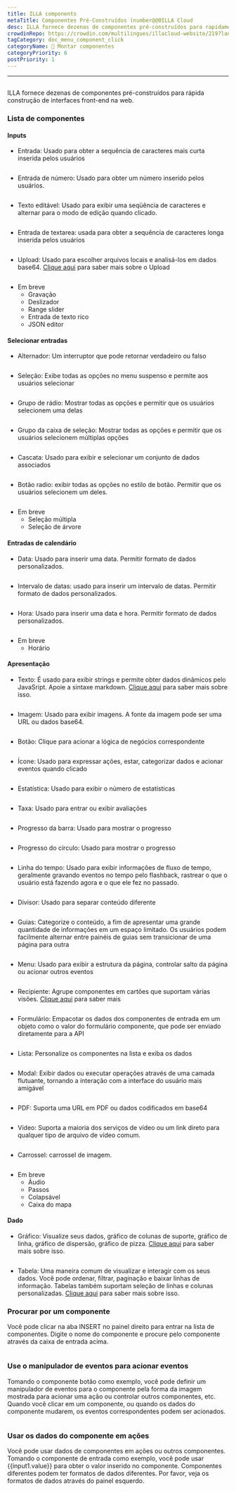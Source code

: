 ```yaml
---
title: ILLA components
metaTitle: Componentes Pré-Construídos (number@@0ILLA Cloud
desc: ILLA fornece dezenas de componentes pré-construídos para rapidamente construir interfaces front-end na web
crowdinRepo: https://crowdin.com/multilingues/illacloud-website/219?languages=pt&filter=basic&value=0
tagCategory: doc_menu_component_click
categoryName: 🧬 Montar componentes
categoryPriority: 6
postPriority: 1
---
```


* * *

## <h2 hidden>ILLA components</h2>

ILLA fornece dezenas de componentes pré-construídos para rápida construção de interfaces front-end na web.

### Lista de componentes

#### Inputs

-   Entrada: Usado para obter a sequência de caracteres mais curta inserida pelos usuários

<img
  src='https://cdn.illacloud.com/official-website/img/docs/assemble/illa_components.png'
  alt=""
/>

-   Entrada de número: Usado para obter um número inserido pelos usuários.

<img
  src='https://cdn.illacloud.com/official-website/img/docs/assemble/illa_components(1).png'
  alt=""
/>

-   Texto editável: Usado para exibir uma seqüência de caracteres e alternar para o modo de edição quando clicado.

<img
  src='https://cdn.illacloud.com/official-website/img/docs/assemble/illa_components(2).png'
  alt=""
/>

-   Entrada de textarea: usada para obter a sequência de caracteres longa inserida pelos usuários

<img
  src='https://cdn.illacloud.com/official-website/img/docs/assemble/illa_components(3).png'
  alt=""
/>

-   Upload: Usado para escolher arquivos locais e analisá-los em dados base64. [Clique aqui](https://www.illacloud.com/en-US/docs/upload) para saber mais sobre o Upload

<img
  src='https://cdn.illacloud.com/official-website/img/docs/assemble/illa_components(4).png'
  alt=""
/>

-   Em breve
    -   Gravação
    -   Deslizador
    -   Range slider
    -   Entrada de texto rico
    -   JSON editor

#### Selecionar entradas

-   Alternador: Um interruptor que pode retornar verdadeiro ou falso

<img
  src='https://cdn.illacloud.com/official-website/img/docs/assemble/illa_components(5).png'
  alt=""
/>

-   Seleção: Exibe todas as opções no menu suspenso e permite aos usuários selecionar

<img
  src='https://cdn.illacloud.com/official-website/img/docs/assemble/illa_components(6).png'
  alt=""
/>

-   Grupo de rádio: Mostrar todas as opções e permitir que os usuários selecionem uma delas

<img
  src='https://cdn.illacloud.com/official-website/img/docs/assemble/illa_components(7).png'
  alt=""
/>

-   Grupo da caixa de seleção: Mostrar todas as opções e permitir que os usuários selecionem múltiplas opções

<img
  src='https://cdn.illacloud.com/official-website/img/docs/assemble/illa_components(8).png'
  alt=""
/>

-   Cascata: Usado para exibir e selecionar um conjunto de dados associados

<img
  src='https://cdn.illacloud.com/official-website/img/docs/assemble/illa_components(9).png'
  alt=""
/>

-   Botão radio: exibir todas as opções no estilo de botão. Permitir que os usuários selecionem um deles.

<img
  src='https://cdn.illacloud.com/official-website/img/docs/assemble/illa_components(10).png'
  alt=""
/>

-   Em breve
    -   Seleção múltipla
    -   Seleção de árvore

#### Entradas de calendário

-   Data: Usado para inserir uma data. Permitir formato de dados personalizados.

<img
  src='https://cdn.illacloud.com/official-website/img/docs/assemble/illa_components(11).png'
  alt=""
/>

-   Intervalo de datas: usado para inserir um intervalo de datas. Permitir formato de dados personalizados.

<img
  src='https://cdn.illacloud.com/official-website/img/docs/assemble/illa_components(12).png'
  alt=""
/>

-   Hora: Usado para inserir uma data e hora. Permitir formato de dados personalizados.

<img
  src='https://cdn.illacloud.com/official-website/img/docs/assemble/illa_components(13).png'
  alt=""
/>

-   Em breve
    -   Horário

#### Apresentação

-   Texto: É usado para exibir strings e permite obter dados dinâmicos pelo JavaSript. Apoie a sintaxe markdown. [Clique aqui](https://www.illacloud.com/en-US/docs/text) para saber mais sobre isso.

<img
  src='https://cdn.illacloud.com/official-website/img/docs/assemble/illa_components(14).png'
  alt=""
/>

-   Imagem: Usado para exibir imagens. A fonte da imagem pode ser uma URL ou dados base64.

<img
  src='https://cdn.illacloud.com/official-website/img/docs/assemble/illa_components(15).png'
  alt=""
/>

-   Botão: Clique para acionar a lógica de negócios correspondente

<img
  src='https://cdn.illacloud.com/official-website/img/docs/assemble/illa_components(16).png'
  alt=""
/>

-   Ícone: Usado para expressar ações, estar, categorizar dados e acionar eventos quando clicado

<img
  src='https://cdn.illacloud.com/official-website/img/docs/assemble/illa_components(17).png'
  alt=""
/>

-   Estatística: Usado para exibir o número de estatísticas

<img
  src='https://cdn.illacloud.com/official-website/img/docs/assemble/illa_components(18).png'
  alt=""
/>

-   Taxa: Usado para entrar ou exibir avaliações

<img
  src='https://cdn.illacloud.com/official-website/img/docs/assemble/illa_components(19).png'
  alt=""
/>

-   Progresso da barra: Usado para mostrar o progresso

<img
  src='https://cdn.illacloud.com/official-website/img/docs/assemble/illa_components(20).png'
  alt=""
/>

-   Progresso do círculo: Usado para mostrar o progresso

<img
  src='https://cdn.illacloud.com/official-website/img/docs/assemble/illa_components(21).png'
  alt=""
/>

-   Linha do tempo: Usado para exibir informações de fluxo de tempo, geralmente gravando eventos no tempo pelo flashback, rastrear o que o usuário está fazendo agora e o que ele fez no passado.

<img
  src='https://cdn.illacloud.com/official-website/img/docs/assemble/illa_components(22).png'
  alt=""
/>

-   Divisor: Usado para separar conteúdo diferente

<img
  src='https://cdn.illacloud.com/official-website/img/docs/assemble/illa_components(23).png'
  alt=""
/>

-   Guias: Categorize o conteúdo, a fim de apresentar uma grande quantidade de informações em um espaço limitado. Os usuários podem facilmente alternar entre painéis de guias sem transicionar de uma página para outra

<img
  src='https://cdn.illacloud.com/official-website/img/docs/assemble/illa_components(24).png'
  alt=""
/>

-   Menu: Usado para exibir a estrutura da página, controlar salto da página ou acionar outros eventos

<img
  src='https://cdn.illacloud.com/official-website/img/docs/assemble/illa_components(25).png'
  alt=""
/>

-   Recipiente: Agrupe componentes em cartões que suportam várias visões. [Clique aqui](https://www.illacloud.com/en-US/docs/container) para saber mais

<img
  src='https://cdn.illacloud.com/official-website/img/docs/assemble/illa_components(26).png'
  alt=""
/>

-   Formulário: Empacotar os dados dos componentes de entrada em um objeto como o valor do formulário componente, que pode ser enviado diretamente para a API

<img
  src='https://cdn.illacloud.com/official-website/img/docs/assemble/illa_components(27).png'
  alt=""
/>

-   Lista: Personalize os componentes na lista e exiba os dados

<img
  src='https://cdn.illacloud.com/official-website/img/docs/assemble/illa_components(28).png'
  alt=""
/>

-   Modal: Exibir dados ou executar operações através de uma camada flutuante, tornando a interação com a interface do usuário mais amigável

<img
  src='https://cdn.illacloud.com/official-website/img/docs/assemble/illa_components(29).png'
  alt=""
/>

-   PDF: Suporta uma URL em PDF ou dados codificados em base64

<img
  src='https://cdn.illacloud.com/official-website/img/docs/assemble/illa_components(30).png'
  alt=""
/>

-   Vídeo: Suporta a maioria dos serviços de vídeo ou um link direto para qualquer tipo de arquivo de vídeo comum.

<img
  src='https://cdn.illacloud.com/official-website/img/docs/assemble/illa_components(31).png'
  alt=""
/>

-   Carrossel: carrossel de imagem.

<img
  src='https://cdn.illacloud.com/official-website/img/docs/assemble/illa_components(32).png'
  alt=""
/>

-   Em breve
    -   Áudio
    -   Passos
    -   Colapsável
    -   Caixa do mapa

#### Dado

-   Gráfico: Visualize seus dados, gráfico de colunas de suporte, gráfico de linha, gráfico de dispersão, gráfico de pizza. [Clique aqui](https://www.illacloud.com/en-US/docs/chart) para saber mais sobre isso.

<img
  src='https://cdn.illacloud.com/official-website/img/docs/assemble/illa_components(33).png'
  alt=""
/>

-   Tabela: Uma maneira comum de visualizar e interagir com os seus dados. Você pode ordenar, filtrar, paginação e baixar linhas de informação. Tabelas também suportam seleção de linhas e colunas personalizadas. [Clique aqui]([https://www.illacloud.com/en-US/docs/table](https://www.illacloud.com/en-US/docs/table)) para saber mais sobre isso.

### Procurar por um componente

Você pode clicar na aba INSERT no painel direito para entrar na lista de componentes. Digite o nome do componente e procure pelo componente através da caixa de entrada acima.

<img
  src='https://cdn.illacloud.com/official-website/img/docs/assemble/illa_components(34).png'
  alt=""
/>

### Use o manipulador de eventos para acionar eventos

Tomando o componente botão como exemplo, você pode definir um manipulador de eventos para o componente pela forma da imagem mostrada para acionar uma ação ou controlar outros componentes, etc. Quando você clicar em um componente, ou quando os dados do componente mudarem, os eventos correspondentes podem ser acionados.

<img
  src='https://cdn.illacloud.com/official-website/img/docs/assemble/illa_components(35).png'
  alt=""
/>

### Usar os dados do componente em ações

Você pode usar dados de componentes em ações ou outros componentes. Tomando o componente de entrada como exemplo, você pode usar {{input1.value}} para obter o valor inserido no componente. Componentes diferentes podem ter formatos de dados diferentes. Por favor, veja os formatos de dados através do painel esquerdo.

<img
  src='https://cdn.illacloud.com/official-website/img/docs/assemble/illa_components(36).png'
  alt=""
/>
